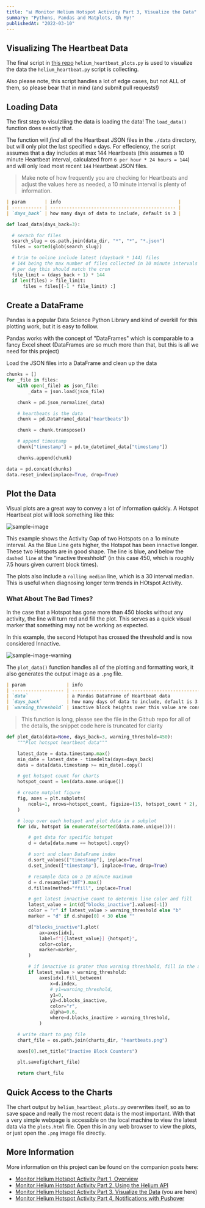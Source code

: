 ```yaml
---
title: "📊 Monitor Helium Hotspot Activity Part 3, Visualize the Data"
summary: "Pythons, Pandas and Matplots, Oh My!"
publishedAt: "2022-03-10"
---
```


## Visualizing The Heartbeat Data

The final script in [this repo][github-repo] `helium_heartbeat_plots.py` is used to visualize the
data the `helium_heartbeat.py` script is collecting.

Also please note, this script handles a lot of edge cases, but not ALL of them, so please bear that
in mind (and submit pull requests!)

## Loading Data

The first step to visulzliing the data is loading the data! The `load_data()` function does exactly
that.

The function will _find_ all of the Heartbeat JSON files in the `./data` directory, but will only
plot the last specified `n` days. For effeciency, the script assumes that a day includes at max 144
Heartbeats (this assumes a 10 minute Heartbeat interval, calculated from
`6 per hour * 24 hours = 144`) and will only load most recent `144` Heartbeat JSON files.

> Make note of how frequently you are checking for Heartbeats and adjust the values here as needed,
> a 10 minute interval is plenty of information.

```markdown
| param       | info                                           |
| ----------- | ---------------------------------------------- |
| `days_back` | how many days of data to include, default is 3 |
```

```python
def load_data(days_back=3):

  # serach for files
  search_slug = os.path.join(data_dir, "*", "*", "*.json")
  files = sorted(glob(search_slug))

  # trim to online include latest (daysback * 144) files
  # 144 being the max number of files collected in 10 minute intervals
  # per day this should match the cron
  file_limit = (days_back + 1) * 144
  if len(files) > file_limit:
      files = files[(-1 * file_limit) :]

```

## Create a DataFrame

Pandas is a popular Data Science Python Library and kind of overkill for this plotting work, but it
is easy to follow.

Pandas works with the concept of "DataFrames" which is comparable to a fancy Excel sheet (DataFrames
are so much more than that, but this is all we need for this project)

Load the JSON files into a DataFrame and clean up the data

```python
chunks = []
for _file in files:
    with open(_file) as json_file:
        _data = json.load(json_file)

    chunk = pd.json_normalize(_data)

    # heartbeats is the data
    chunk = pd.DataFrame(_data["heartbeats"])

    chunk = chunk.transpose()

    # append timestamp
    chunk["timestamp"] = pd.to_datetime(_data["timestamp"])

    chunks.append(chunk)

data = pd.concat(chunks)
data.reset_index(inplace=True, drop=True)

```

## Plot the Data

Visual plots are a great way to convey a lot of information quickly. A Hotspot Heartbeat plot will
look something like this:

![sample-image][sample-image]

This example shows the Activity Gap of two Hotspots on a 1o minute interval. As the Blue Line gets
higher, the Hotspot has been innactive longer. These two Hotspots are in good shape. The line is
blue, and below the `dashed line` at the "inactive threshhold" (in this case 450, which is roughly
7.5 hours given current block times).

The plots also include a `rolling median` line, which is a 30 interval median. This is useful when
diagnosing longer term trends in HOtspot Activity.

### What About The Bad Times?

In the case that a Hotspot has gone more than 450 blocks without any activity, the line will turn
red and fill the plot. This serves as a quick visual marker that something may not be working as
expected.

In this example, the second Hotspot has crossed the threshold and is now considered Innactive.

![sample-image-warning][sample-image-warning]

The `plot_data()` function handles all of the plotting and formatting work, it also generates the
output image as a `.png` file.

```markdown
| param               | info                                                            |
| ------------------- | --------------------------------------------------------------- |
| `data`              | a Pandas DataFrame of Heartbeat data                            |
| `days_back`         | how many days of data to include, default is 3                  |
| `warning_threshold` | inactive block heights over this value are considered innactive |
```

> This function is long, please see the file in the Github repo for all of the details, the snippet
> code here is truncated for clarity

```python
def plot_data(data=None, days_back=3, warning_threshold=450):
    """Plot hotspot heartbeat data"""

    latest_date = data.timestamp.max()
    min_date = latest_date - timedelta(days=days_back)
    data = data[data.timestamp >= min_date].copy()

    # get hotspot count for charts
    hotspot_count = len(data.name.unique())

    # create matplot figure
    fig, axes = plt.subplots(
        ncols=1, nrows=hotspot_count, figsize=(15, hotspot_count * 2), sharex=True
    )

    # loop over each hotspot and plot data in a subplot
    for idx, hotspot in enumerate(sorted(data.name.unique())):

        # get data for specific hotspot
        d = data[data.name == hotspot].copy()

        # sort and clean DataFrame index
        d.sort_values(["timestamp"], inplace=True)
        d.set_index(["timestamp"], inplace=True, drop=True)

        # resample data on a 10 minute maximum
        d = d.resample("10T").max()
        d.fillna(method="ffill", inplace=True)

        # get latest innactive count to determin line color and fill
        latest_value = int(d["blocks_inactive"].values[-1])
        color = "r" if latest_value > warning_threshold else "b"
        marker = "d" if d.shape[0] < 30 else ""

        d["blocks_inactive"].plot(
            ax=axes[idx],
            label=f"[{latest_value}] {hotspot}",
            color=color,
            marker=marker,
        )

        # if innactive is grater than warning threshhold, fill in the area under the line
        if latest_value > warning_threshold:
            axes[idx].fill_between(
                x=d.index,
                # y1=warning_threshold,
                y1=0,
                y2=d.blocks_inactive,
                color="r",
                alpha=0.6,
                where=d.blocks_inactive > warning_threshold,
            )

    # write chart to png file
    chart_file = os.path.join(charts_dir, "heartbeats.png")

    axes[0].set_title("Inactive Block Counters")

    plt.savefig(chart_file)

    return chart_file

```

## Quick Access to the Charts

The chart output by `helium_heartbeat_plots.py` overwrites itself, so as to save space and really
the most recent data is the most important. With that a very simple webpage is accessible on the
local machine to view the latest data via the `plots.html` file. Open this in any web browser to
view the plots, or just open the `.png` image file directly.

## More Information

More information on this project can be found on the companion posts here:

- [Monitor Helium Hotspot Activity Part 1, Overview][helium-heartbeat-part-1]
- [Monitor Helium Hotspot Activity Part 2, Using the Helium API][helium-heartbeat-part-2]
- [Monitor Helium Hotspot Activity Part 3, Visualize the Data][helium-heartbeat-part-3] (you are
  here)
- [Monitor Helium Hotspot Activity Part 4, Notifications with Pushover][helium-heartbeat-part-4]

[github-repo]: https://github.com/samgutentag/helium-heartbeat
[helium-heartbeat-part-1]: https://gutentag.co/3MzZNAb
[helium-heartbeat-part-2]: https://gutentag.co/3MGjUwo
[helium-heartbeat-part-3]: https://gutentag.co/37DqFPL
[helium-heartbeat-part-4]: https://www.samgutentag.com/blog
[sample-image-warning]: https://github.com/samgutentag/helium-heartbeat/blob/main/_assets/sample_output_warning.png?raw=true
[sample-image]: https://github.com/samgutentag/helium-heartbeat/blob/main/_assets/sample_output.png?raw=true
